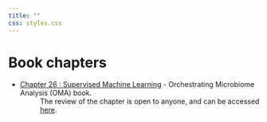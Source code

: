 ```yaml
---
title: ""
css: styles.css
---
```


# Book chapters

::: bullet-list
-   [Chapter 26 : Supervised Machine Learning](https://microbiome.github.io/OMA/docs/devel/pages/machine_learning.html) - [Orchestrating Microbiome Analysis (OMA) book]{.my_bold}.
: The review of the chapter is open to anyone, and can be accessed [here](https://github.com/microbiome/OMA/commit/64262b2170b6207e7f528eeef7054d036d31a6c2).
:::

